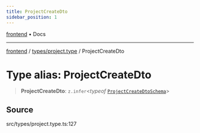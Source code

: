 ```yaml
---
title: ProjectCreateDto
sidebar_position: 1
---
```


[frontend](../../..) • Docs

***

[frontend](../../..) / [types/project.type](..) / ProjectCreateDto

# Type alias: ProjectCreateDto

> **ProjectCreateDto**: `z.infer`\<*typeof* [`ProjectCreateDtoSchema`](../variables/ProjectCreateDtoSchema)\>

## Source

src/types/project.type.ts:127
